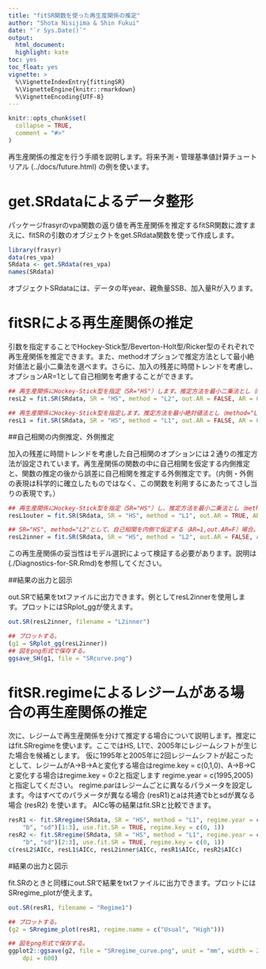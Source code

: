 ```yaml
---
title: "fitSR関数を使った再生産関係の推定"
author: "Shota Nisijima & Shin Fukui"
date: "`r Sys.Date()`"
output:
  html_document:
  highlight: kate
toc: yes
toc_float: yes
vignette: >
  %\VignetteIndexEntry{fittingSR}
  %\VignetteEngine{knitr::rmarkdown}
  %\VignetteEncoding{UTF-8}
---
```


```r
knitr::opts_chunk$set(
  collapse = TRUE,
  comment = "#>"
)
```

再生産関係の推定を行う手順を説明します。将来予測・管理基準値計算チュートリアル (../docs/future.html) の例を使います。

# get.SRdataによるデータ整形
パッケージfrasyrのvpa関数の返り値を再生産関係を推定するfitSR関数に渡すまえに、fitSRの引数のオブジェクトをget.SRdata関数を使って作成します。

```r
library(frasyr)
data(res_vpa)
SRdata <- get.SRdata(res_vpa)
names(SRdata)
```
オブジェクトSRdataには、データの年year、親魚量SSB、加入量Rが入ります。

# fitSRによる再生産関係の推定

引数を指定することでHockey-Stick型/Beverton-Holt型/Ricker型のそれぞれで再生産関係を推定できます。また、methodオプションで推定方法として最小絶対値法と最小二乗法を選べます。さらに、加入の残差に時間トレンドを考慮し、オプションAR=1として自己相関を考慮することができます。
```r
## 再生産関係にHockey-Stick型を指定（SR="HS"）します。推定方法を最小二乗法とし（method="L2"）、自己相関を仮定しない（AR=0）場合。
resL2 = fit.SR(SRdata, SR = "HS", method = "L2", out.AR = FALSE, AR = 0)

## 再生産関係にHockey-Stick型を指定します。推定方法を最小絶対値法とし（method="L1"）、自己相関を仮定しない（AR=0）場合。
resL1 = fit.SR(SRdata, SR = "HS", method = "L1", out.AR = FALSE, AR = 0)
```

##自己相関の内側推定、外側推定

加入の残差に時間トレンドを考慮した自己相関のオプションには２通りの推定方法が設定されています。再生産関係の関数の中に自己相関を仮定する内側推定と、関数の推定の後から誤差に自己相関を推定する外側推定です。（内側・外側の表現は科学的に確立したものではなく、この関数を利用するにあたってさし当りの表現です。）

```r
## 再生産関係にHockey-Stick型を指定（SR="HS"）し、推定方法を最小二乗法とし（method="L1"）、自己相関を外側で仮定する（AR=1,out.AR=T）場合。
resL1outer = fit.SR(SRdata, SR = "HS", method = "L1", out.AR = TRUE, AR = 1)

## SR="HS", method="L2"として、自己相関を内側で仮定する（AR=1,out.AR=F）場合。
resL2inner = fit.SR(SRdata, SR = "HS", method = "L2", out.AR = FALSE, AR = 1)
```

この再生産関係の妥当性はモデル選択によって検証する必要があります。説明は (./Diagnostics-for-SR.Rmd)を参照してください。

##結果の出力と図示

out.SRで結果をtxtファイルに出力できます。例としてresL2innerを使用します。プロットにはSRplot_ggが使えます。

```r
out.SR(resL2inner, filename = "L2inner")

## プロットする。
(g1 = SRplot_gg(resL2inner))
## 図をpng形式で保存する。
ggsave_SH(g1, file = "SRcurve.png")
```

# fitSR.regimeによるレジームがある場合の再生産関係の推定

次に、レジームで再生産関係を分けて推定する場合について説明します。推定にはfit.SRregimeを使います。ここではHS, L1で、2005年にレジームシフトが生じた場合を候補とします。
仮に1995年と2005年に2回レジームシフトが起こったとして、レジームがA->B->Aと変化する場合はregime.key = c(0,1,0)、A->B->Cと変化する場合はregime.key = 0:2と指定します
regime.year = c(1995,2005)と指定してください。
regime.parはレジームごとに異なるパラメータを設定します。今はすべてのパラメータが異なる場合 (resR1)とaは共通でbとsdが異なる場合 (resR2) を使います。
AICc等の結果はfit.SRと比較できます。

```r
resR1 <- fit.SRregime(SRdata, SR = "HS", method = "L1", regime.year = c(2005), regime.par = c("a", 
    "b", "sd")[1:3], use.fit.SR = TRUE, regime.key = c(0, 1))
resR2 <- fit.SRregime(SRdata, SR = "HS", method = "L1", regime.year = c(2005), regime.par = c("a", 
    "b", "sd")[2:3], use.fit.SR = TRUE, regime.key = c(0, 1))
c(resL2$AICc, resL1$AICc, resL2inner$AICc, resR1$AICc, resR2$AICc)
```

#結果の出力と図示

fit.SRのときと同様にout.SRで結果をtxtファイルに出力できます。プロットにはSRregime_plotが使えます。

```r
out.SR(resR1, filename = "Regime1")

## プロットする。
(g2 = SRregime_plot(resR1, regime.name = c("Usual", "High")))

## 図をpng形式で保存する。
ggplot2::ggsave(g2, file = "SRregime_curve.png", unit = "mm", width = 240, height = 120, 
    dpi = 600)
```

